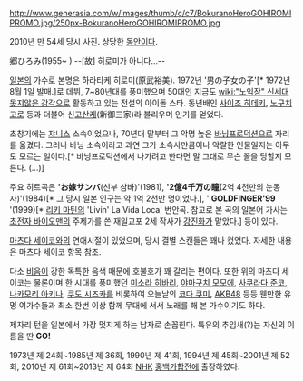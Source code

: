 http://www.generasia.com/w/images/thumb/c/c7/BokuranoHeroGOHIROMIPROMO.jpg/250px-BokuranoHeroGOHIROMIPROMO.jpg

2010년 만 54세 당시 사진. 상당한 [[동안]]이다.



郷ひろみ(1955~ ) --[故] 히로미가 아니다...--

[[일본]]의 가수로 본명은 하라타케 히로미(原武裕美). 1972년 '男の子女の子'[* 1972년 8월 1일 발매.]로 데뷔, 7~80년대를 풍미했으며 50대인 지금도 [[wiki:"노익장" 신세대 못지않은 감각]]으로 활동하고 있는 전설의 아이돌 스타.
동년배인 [[사이조 히데키]], [[노구치 고로]] 등과 더불어 신[[고산케]](新御三家)라 불리우며 인기를 얻었다.

초창기에는 [[쟈니스]] 소속이었으나, 70년대 말부터 그 악명 높은 [[바닝프로덕션]]으로 자리를 옮겼다. 그러나 바닝 소속이라고 과연 그가 소속사만큼이나 악랄한 인물일지는 아무도 모르는 일이다.[* 바닝프로덕션에서 나가려고 한다면 말 그대로 무슨 꼴을 당할지 모른다. (...)]

주요 히트곡은 ''''お嫁サンバ'''(신부 삼바)'(1981), ''''2億4千万の瞳'''(2억 4천만의 눈동자)'(1984)[* 그 당시 일본 인구는 약 1억 2천만 명이었다.], ' '''GOLDFINGER'99''' '(1999)[* [[리키 마틴]]의 'Livin' La Vida Loca' 번안곡. 참고로 본 곡의 일본어 가사는 [[초전자 바이오맨]]의 주제가를 쓴 재일교포 2세 작사가 [[강진화]]가 맡았다.] 등이 있다.

[[마츠다 세이코]]와의 연애시절이 있었으며, 당시 결별 스캔들은 꽤나 컸었다. 자세한 내용은 마츠다 세이코 항목 참조.

다소 [[비음]]이 강한 독특한 음색 때문에 호불호가 꽤 갈리는 편이다. 또한 위의 마츠다 세이코는 물론이며 한 시대를 풍미했던 [[미소라 히바리]], [[야마구치 모모에]], [[사쿠라다 준코]], [[나카모리 아키나]], [[쿠도 시즈카]]를 비롯하여 오늘날의 [[코다 쿠미]], [[AKB48]] 등등 웬만한 유명 여가수들과 최소 한번 이상 함께 무대에 서서 노래를 해 본 가수이기도 하다.

제자리 턴을 일본에서 가장 멋지게 하는 남자로 손꼽힌다. 특유의 추임새(?)는 자신의 이름을 딴 '''GO!'''

1973년 제 24회~1985년 제 36회, 1990년 제 41회, 1994년 제 45회~2001년 제 52회, 2010년 제 61회~2013년 제 64회 [[NHK]] [[홍백가합전]]에 출장하였다.
